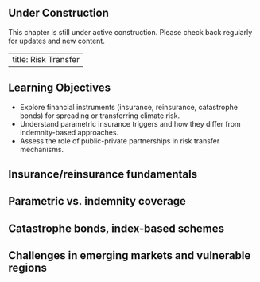::: {.callout-note}
## Under Construction
This chapter is still under active construction. Please check back regularly for updates and new content.
:::

---
title: Risk Transfer
---

## Learning Objectives {.unnumbered}

- Explore financial instruments (insurance, reinsurance, catastrophe bonds) for spreading or transferring climate risk.
- Understand parametric insurance triggers and how they differ from indemnity-based approaches.
- Assess the role of public-private partnerships in risk transfer mechanisms.

## Insurance/reinsurance fundamentals

## Parametric vs. indemnity coverage

## Catastrophe bonds, index-based schemes

## Challenges in emerging markets and vulnerable regions


